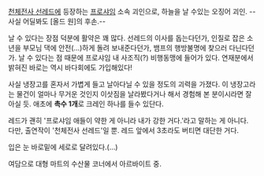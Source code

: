 [[천체전사 선레드]]에 등장하는 [[프로샤임]] 소속 괴인으로, 하늘을 날 수있는 오징어 괴인. --사실 어딜봐도 [올드 원]의 후손.--

날 수 있다는 장점 덕분에 활약은 꽤 많다. 선레드의 이사를 돕는다던가, 인질로 잡은 소년을 부모님 댁에 안전(…)하게 돌려 보내준다던가, 뱀프의 행방불명에 찾으러 다닌다던가. 날 수 있다는 점 때문에 프로샤임 내 사조직(?) 비행동맹에 들어가 있다. 연재분에서 밝혀진 바로는 역시 바다회에도 가입해있다!

사실 냉장고를 혼자서 가볍게 들고 날아다닐 수 있을 정도의 괴력을 가졌다. 이 냉장고라는 물건이 얼마나 무거운 것인지 이삿짐을 날라봤다거나 해서 경험해 본 분이시라면 잘 아실 듯. 애초에 '''촉수 1개'''로 크레인 하나를 들수 있단다. 

레드가 괜히 '프로샤임 애들이 약한 게 아니라 내가 강한 거다.'라고 말하는 게 아니다. 다만, 출연작이 '천체전사 선레드'일 뿐. 레드 앞에서 3초라도 버티면 대단한 거다.

입은 눈 바로밑에 세로로 달려있다.(...)

여담으로 대형 마트의 수산물 코너에서 아르바이트 중.
